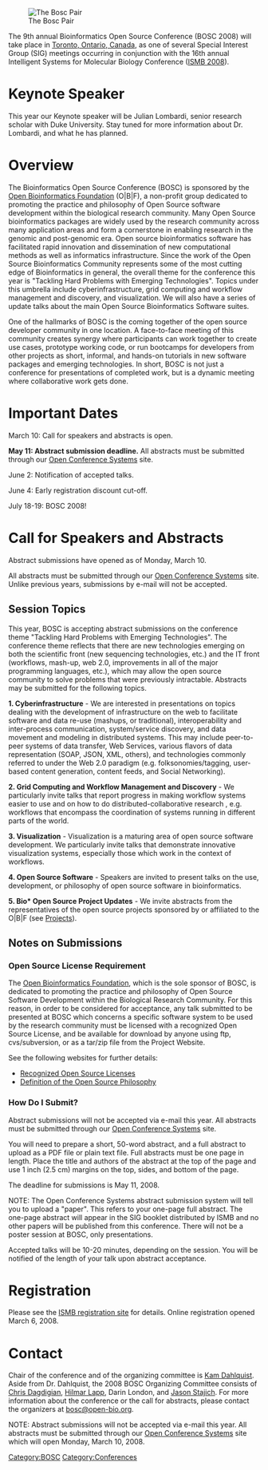 [[Image:Pear.png|The Bosc Pair]]

The 9th annual Bioinformatics Open Source Conference (BOSC 2008) will take place in [[wp:Toronto|Toronto, Ontario, Canada]], as one of several Special Interest Group (SIG) meetings occurring in conjunction with the 16th annual Intelligent Systems for Molecular Biology Conference ([http://www.iscb.org/ismb2008/ ISMB 2008]). 

=Keynote Speaker=
This year our Keynote speaker will be Julian Lombardi, senior research scholar with Duke University.  Stay tuned for more information about Dr. Lombardi, and what he has planned.

=Overview=
The Bioinformatics Open Source Conference (BOSC) is sponsored by the [[OBF|Open Bioinformatics Foundation]] (O|B|F), a non-profit group dedicated to promoting the practice and philosophy of Open Source software development within the biological research community. Many Open Source bioinformatics packages are widely used by the research community across many application areas and form a cornerstone in enabling research in the genomic and post-genomic era. Open source bioinformatics software has facilitated rapid innovation and dissemination of new computational methods as well as informatics infrastructure. Since the work of the Open Source Bioinformatics Community represents some of the most cutting edge of Bioinformatics in general, the overall theme for the conference this year is "Tackling Hard Problems with Emerging Technologies".  Topics under this umbrella include cyberinfrastructure, grid computing and workflow management and discovery, and visualization.  We will also have a series of update talks about the main Open Source Bioinformatics Software suites. 

One of the hallmarks of BOSC is the coming together of the open source developer community in one location.  A face-to-face meeting of this community creates synergy where participants can work together to create use cases, prototype working code, or run bootcamps for developers from other projects as short, informal, and hands-on tutorials in new software packages and emerging technologies.  In short, BOSC is not just a conference for presentations of completed work, but is a dynamic meeting where collaborative work gets done.

=Important Dates=
March 10:  Call for speakers and abstracts is open.

'''May 11:  Abstract submission deadline.'''  All abstracts must be submitted through our [http://events.open-bio.org/BOSC2008/openconf.php Open Conference Systems] site.

June 2:  Notification of accepted talks.

June 4:  Early registration discount cut-off.

July 18-19:  BOSC 2008!

=Call for Speakers and Abstracts=
Abstract submissions have opened as of Monday, March 10.

All abstracts must be submitted through our [http://events.open-bio.org/BOSC2008/openconf.php Open Conference Systems] site. Unlike previous years, submissions by e-mail will not be accepted.

==Session Topics==

This year, BOSC is accepting abstract submissions on the conference theme "Tackling Hard Problems with Emerging Technologies".  The conference theme reflects that there are new technologies emerging on both the scientific front (new sequencing technologies, etc.) and the IT front (workflows, mash-up, web 2.0, improvements in all of the major programming languages, etc.), which may allow the open source community to solve problems that were previously intractable.  Abstracts may be submitted for the following topics.

'''1.  Cyberinfrastructure''' -   We are interested in presentations on topics dealing with the development of infrastructure on the web to facilitate software and data re-use (mashups, or traditional), interoperability and inter-process communication, system/service discovery, and data movement and modeling in distributed systems.  This may include peer-to-peer systems of data transfer, Web Services, various flavors of data representation (SOAP, JSON, XML, others), and technologies commonly referred to under the Web 2.0 paradigm (e.g. folksonomies/tagging, user-based content generation, content feeds, and Social Networking).

'''2.  Grid Computing and Workflow Management and Discovery''' - We particularly invite talks that report progress in making workflow systems easier to use and on how to do distributed-collaborative research , e.g. workflows that encompass the coordination of systems running in different parts of the world.

'''3.  Visualization''' - Visualization is a maturing area of open source software development.  We particularly invite talks that demonstrate innovative visualization systems, especially those which work in the context of workflows.

'''4.  Open Source Software''' - Speakers are invited to present talks on the use, development, or philosophy of open source software in bioinformatics. 

'''5.  Bio* Open Source Project Updates''' - We invite abstracts from the representatives of the open source projects sponsored by or affiliated to the O|B|F (see [[Projects|Projects]]).

==Notes on Submissions==
===Open Source License Requirement===

The [[OBF|Open Bioinformatics Foundation]], which is the sole sponsor of BOSC, is dedicated to promoting the practice and philosophy of Open Source Software Development within the Biological Research Community. For this reason, in order to be considered for acceptance, any talk submitted to be presented at BOSC which concerns a specific software system to be used by the research community must be licensed with a recognized Open Source License, and be available for download by anyone using ftp, cvs/subversion, or as a tar/zip file from the Project Website.

See the following websites for further details:
* [http://www.opensource.org/licenses/ Recognized Open Source Licenses]
* [http://www.opensource.org/docs/definition.php Definition of the Open Source Philosophy]

===How Do I Submit?===
Abstract submissions will not be accepted via e-mail this year.  All abstracts must be submitted through our [http://events.open-bio.org/BOSC2008/openconf.php Open Conference Systems] site.

You will need to prepare a short, 50-word abstract, and a full abstract to upload as a PDF file or plain text file.  Full abstracts must be one page in length.  Place the title and authors of the abstract at the top of the page and use 1 inch (2.5 cm) margins on the top, sides, and bottom of the page.

The deadline for submissions is May 11, 2008.

NOTE: The Open Conference Systems abstract submission system will tell you to upload a "paper". This refers to your one-page full abstract. The one-page abstract will appear in the SIG booklet distributed by ISMB and no other papers will be published from this conference. There will not be a poster session at BOSC, only presentations.

Accepted talks will be 10-20 minutes, depending on the session. You will be notified of the length of your talk upon abstract acceptance.

=Registration=

Please see the [http://www.iscb.org/ismb2008/registration.php ISMB registration site] for details.  Online registration opened March 6, 2008.

=Contact=

Chair of the conference and of the organizing committee is [http://myweb.lmu.edu/kdahlqui/ Kam Dahlquist]. Aside from Dr. Dahlquist, the 2008 BOSC Organizing Committee consists of [http://www.bioperl.org/wiki/Chris_Dagdigian Chris Dagdigian], [http://www.bioperl.org/wiki/Hilmar_Lapp Hilmar Lapp], Darin London, and [http://www.bioperl.org/wiki/Jason_Stajich Jason Stajich]. For more information about the conference or the call for abstracts, please contact the organizers at [mailto:bosc%40open-bio%2eorg bosc&#64;open-bio&#46;org].

NOTE:  Abstract submissions will not be accepted via e-mail this year.  All abstracts must be submitted through our [http://events.open-bio.org/BOSC2008/openconf.php Open Conference Systems] site which will open Monday, March 10, 2008.  

[[Category:BOSC]] [[Category:Conferences]]